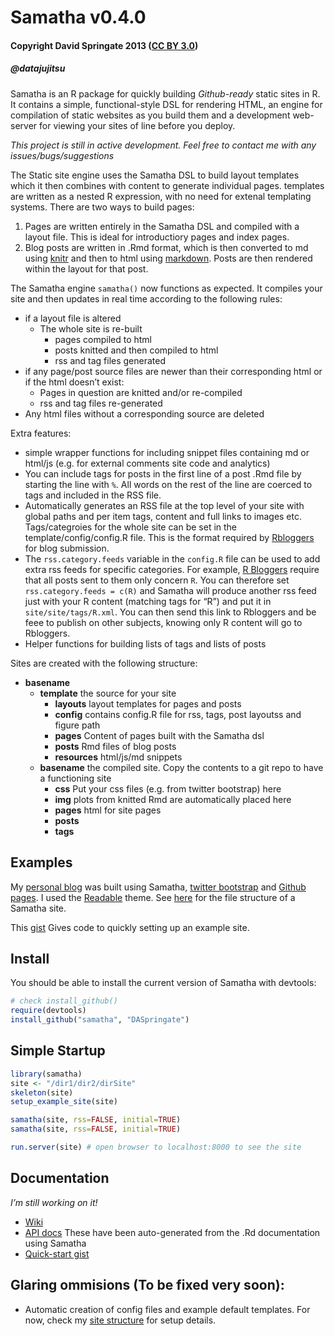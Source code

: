 Samatha v0.4.0
============

#### Copyright David Springate 2013 ([CC BY 3.0](creativecommons.org/licenses/by/3.0))
##### @datajujitsu


Samatha is an R package for quickly building _Github-ready_ static sites in R. It contains a simple, functional-style DSL for rendering HTML, an engine for compilation of static websites as you build them and a development web-server for viewing your sites of line before you deploy. 

*This project is still in active development. Feel free to contact me with any issues/bugs/suggestions*

The Static site engine uses the Samatha DSL to build layout templates which it then combines with content to generate individual pages. templates are written as a nested R expression, with no need for extenal templating systems.
There are two ways to build pages:

1. Pages are written entirely in the Samatha DSL and compiled with a layout file. This is ideal for introductiory pages and index pages.
2. Blog posts are written in .Rmd format, which is then converted to md using [knitr](http://yihui.name/knitr/) and then to html using [markdown](http://cran.r-project.org/web/packages/markdown/index.html). Posts are then rendered within the layout for that post. 

The Samatha engine `samatha()` now functions as expected. It compiles your site and then updates in real time according to the following rules:

* if a layout file is altered
    - The whole site is re-built
        - pages compiled to html
        - posts knitted and then compiled to html
        - rss and tag files generated
* if any page/post source files are newer than their corresponding html or if the html doesn't exist:
    - Pages in question are knitted and/or re-compiled
    - rss and tag files re-generated
* Any html files without a corresponding source are deleted

Extra features:

* simple wrapper functions for including snippet files containing md or html/js (e.g. for external comments site code and analytics)
* You can include tags for posts in the first line of a post .Rmd file by starting the line with `%`. All words on the rest of the line are coerced to tags and included in the RSS file.
* Automatically generates an RSS file at the top level of your site with global paths and per item tags, content and full links to images etc. Tags/categroies for the whole site can be set in the template/config/config.R file.  This is the format required by [Rbloggers](www.rbloggers.com) for blog submission.
* The `rss.category.feeds` variable in the `config.R` file can be used to add extra rss feeds for specific categories.  For example, [R Bloggers](www.rbloggers.com) require that all posts sent to them only concern `R`.  You can therefore set `rss.category.feeds = c(R)` and Samatha will produce another rss feed just with your R content (matching tags for "R") and put it in `site/site/tags/R.xml`.  You can then send this link to Rbloggers and be feee to publish on other subjects, knowing only R content will go to Rbloggers.
* Helper functions for building lists of tags and lists of posts

Sites are created with the following structure:

* __basename__
    - __template__ the source for your site
        - __layouts__ layout templates for pages and posts
        - __config__ contains config.R file for rss, tags, post layoutss and figure path
        - __pages__ Content of pages built with the Samatha dsl
        - __posts__ Rmd files of blog posts
        - __resources__ html/js/md snippets
    - __basename__ the compiled site.  Copy the contents to a git repo to have a functioning site
        - __css__ Put your css files (e.g. from twitter bootstrap) here
        - __img__ plots from knitted Rmd are automatically placed here
        - __pages__ html for site pages
        - __posts__
        - __tags__

## Examples

My [personal blog](http://daspringate.github.io) was built using Samatha, [twitter bootstrap](http://twitter.github.io/bootstrap/) and [Github pages](http://pages.github.com/). I used the [Readable](http://bootswatch.com/readable/) theme. See [here](https://github.com/DASpringate/blog) for the file structure of a Samatha site.

This [gist](https://gist.github.com/DASpringate/6464300) Gives code to quickly setting up an example site.

## Install

You should be able to install the current version of Samatha with devtools:

```r
# check install_github()
require(devtools)
install_github("samatha", "DASpringate")
```

## Simple Startup

```r
library(samatha)
site <- "/dir1/dir2/dirSite"
skeleton(site)
setup_example_site(site)

samatha(site, rss=FALSE, initial=TRUE)
samatha(site, rss=FALSE, initial=TRUE)

run.server(site) # open browser to localhost:8000 to see the site
```


## Documentation

_I'm still working on it!_

* [Wiki](https://github.com/DASpringate/samatha/wiki/_pages)
* [API docs](http://daspringate.github.io/samatha/man/index.html) These have been auto-generated from the .Rd documentation using Samatha
* [Quick-start gist](https://gist.github.com/DASpringate/6464300)

## Glaring ommisions (To be fixed very soon):

* Automatic creation of config files and example default templates.  For now, check my [site structure](https://github.com/DASpringate/blog) for setup details.



